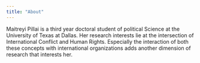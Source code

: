 ```yaml
---
title: "About"
---
```


Maitreyi Pillai is a third year doctoral student of political Science at the University of Texas at Dallas. Her research interests lie at the intersection of International Conflict and Human Rights. Especially the interaction of both these concepts with international organizations adds another dimension of research that interests her.

